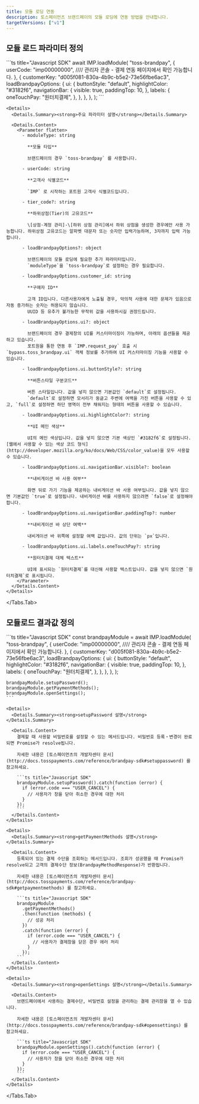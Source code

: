 ```yaml
---
title: 모듈 로딩 연동
description: 토스페이먼츠 브랜드페이의 모듈 로딩에 연동 방법을 안내합니다.
targetVersions: ["v1"]
---
```



## 모듈 로드 파라미터 정의

<Tabs>
  <Tabs.Tab title="모듈 로드 요청">
    ```ts title="Javascript SDK"
    await IMP.loadModule(
      "toss-brandpay",
      {
        userCode: "imp00000000", //// 관리자 콘솔 - 결제 연동 페이지에서 확인 가능합니다.
      },
      {
        customerKey: "d005f081-830a-4b9c-b5e2-73e56fbe6ac3",
        loadBrandpayOptions: {
          ui: {
            buttonStyle: "default",
            highlightColor: "#3182f6",
            navigationBar: {
              visible: true,
              paddingTop: 10,
            },
            labels: {
              oneTouchPay: "원터치결제",
            },
          },
        },
      },
    );
    ```

    <Details>
      <Details.Summary><strong>주요 파라미터 설명</strong></Details.Summary>

      <Details.Content>
        <Parameter flatten>
          - moduleType: string

            **모듈 타입**

            브랜드페이의 경우 `toss-brandpay` 를 사용합니다.

          - userCode: string

            **고객사 식별코드**

            `IMP` 로 시작하는 포트원 고객사 식별코드입니다.

          - tier_code?: string

            **하위상점(Tier)의 고유코드**

            \[상점·계정 관리]-\[하위 상점 관리]에서 하위 상점을 생성한 경우에만 사용 가능합니다. 하위상점 고유코드는 알파벳 대문자 또는 숫자만 입력가능하며, 3자까지 입력 가능합니다.

          - loadBrandpayOptions?: object

            브랜드페이의 모듈 로딩에 필요한 추가 파라미터입니다.
            `moduleType`을 `toss-brandpay`로 설정하는 경우 필요합니다.

          - loadBrandpayOptions.customer_id: string

            **구매자 ID**

            고객 ID입니다. 다른사용자에게 노출될 경우, 악의적 사용에 대한 문제가 있음으로 자동 증가하는 숫자는 허용되지 않습니다.
            UUID 등 유추가 불가능한 무작위 값을 사용하시길 권장드립니다.

          - loadBrandpayOptions.ui?: object

            브랜드페이의 경우 결제창의 UI를 커스터마이징이 가능하며, 아래의 옵션들을 제공하고 있습니다.
            포트원을 통한 연동 후 `IMP.request_pay` 호출 시 `bypass.toss_brandpay.ui` 객체 정보를 추가하여 UI 커스터마이징 기능을 사용할 수 있습니다.

          - loadBrandpayOptions.ui.buttonStyle?: string

            **버튼스타일 구분코드**

            버튼 스타일입니다. 값을 넣지 않으면 기본값인 `default`로 설정됩니다.
            `default`로 설정하면 모서리가 둥글고 주변에 여백을 가진 버튼을 사용할 수 있고, `full`로 설정하면 하단 영역이 전부 채워지는 형태의 버튼을 사용할 수 있습니다.

          - loadBrandpayOptions.ui.highlightColor?: string

            **UI 메인 색상**

            UI의 메인 색상입니다. 값을 넣지 않으면 기본 색상인 `#3182f6`로 설정됩니다. [웹에서 사용할 수 있는 색상 코드 형식](http://developer.mozilla.org/ko/docs/Web/CSS/color_value)을 모두 사용할 수 있습니다.

          - loadBrandpayOptions.ui.navigationBar.visible?: boolean

            **내비게이션 바 사용 여부**

            화면 뒤로 가기 기능을 제공하는 내비게이션 바 사용 여부입니다. 값을 넣지 않으면 기본값인 `true`로 설정됩니다. 내비게이션 바를 사용하지 않으려면 `false`로 설정해야 합니다.

          - loadBrandpayOptions.ui.navigationBar.paddingTop?: number

            **내비게이션 바 상단 여백**

            내비게이션 바 위쪽에 설정할 여백 값입니다. 값의 단위는 `px`입니다.

          - loadBrandpayOptions.ui.labels.oneTouchPay?: string

            **원터치결제 대체 텍스트**

            UI에 표시되는 `원터치결제`를 대신해 사용할 텍스트입니다. 값을 넣지 않으면 `원터치결제`로 표시됩니다.
        </Parameter>
      </Details.Content>
    </Details>
  </Tabs.Tab>
</Tabs>

## 모듈로드 결과값 정의

<Tabs>
  <Tabs.Tab title="모듈 로드 요청">
    ```ts title="Javascript SDK"
    const brandpayModule = await IMP.loadModule(
      "toss-brandpay",
      {
        userCode: "imp00000000", //// 관리자 콘솔 - 결제 연동 페이지에서 확인 가능합니다.
      },
      {
        customerKey: "d005f081-830a-4b9c-b5e2-73e56fbe6ac3",
        loadBrandpayOptions: {
          ui: {
            buttonStyle: "default",
            highlightColor: "#3182f6",
            navigationBar: {
              visible: true,
              paddingTop: 10,
            },
            labels: {
              oneTouchPay: "원터치결제",
            },
          },
        },
      },
    );

    brandpayModule.setupPassword();
    brandpayModule.getPaymentMethods();
    brandpayModule.openSettings();
    ```

    <Details>
      <Details.Summary><strong>setupPassword 설명</strong></Details.Summary>

      <Details.Content>
        결제할 때 사용할 비밀번호를 설정할 수 있는 메서드입니다. 비밀번호 등록・변경이 완료되면 Promise가 resolve됩니다.

        자세한 내용은 [토스페이먼츠의 개발자센터 문서](http://docs.tosspayments.com/reference/brandpay-sdk#setuppassword) 를 참고하세요.

        ```ts title="Javascript SDK"
        brandpayModule.setupPassword().catch(function (error) {
          if (error.code === "USER_CANCEL") {
            // 사용자가 창을 닫아 취소한 경우에 대한 처리
          }
        });
        ```
      </Details.Content>
    </Details>

    <Details>
      <Details.Summary><strong>getPaymentMethods 설명</strong></Details.Summary>

      <Details.Content>
        등록되어 있는 결제 수단을 조회하는 메서드입니다. 조회가 성공했을 때 Promise가 resolve되고 고객의 결제수단 정보(BrandpayMethodResponse)가 반환됩니다.

        자세한 내용은 [토스페이먼츠의 개발자센터 문서](http://docs.tosspayments.com/reference/brandpay-sdk#getpaymentmethods) 를 참고하세요.

        ```ts title="Javascript SDK"
        brandpayModule
          .getPaymentMethods()
          .then(function (methods) {
            // 성공 처리
          })
          .catch(function (error) {
            if (error.code === "USER_CANCEL") {
              // 사용자가 결제창을 닫은 경우 에러 처리
            }
          });
        ```
      </Details.Content>
    </Details>

    <Details>
      <Details.Summary><strong>openSettings 설명</strong></Details.Summary>

      <Details.Content>
        브랜드페이에서 사용하는 결제수단, 비밀번호 설정을 관리하는 결제 관리창을 열 수 있습니다.

        자세한 내용은 [토스페이먼츠의 개발자센터 문서](http://docs.tosspayments.com/reference/brandpay-sdk#opensettings) 를 참고하세요.

        ```ts title="Javascript SDK"
        brandpayModule.openSettings().catch(function (error) {
          if (error.code === "USER_CANCEL") {
            // 사용자가 창을 닫아 취소한 경우에 대한 처리
          }
        });
        ```
      </Details.Content>
    </Details>
  </Tabs.Tab>
</Tabs>
